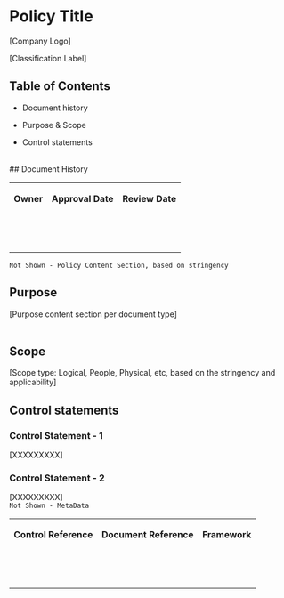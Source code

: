 
# **Policy Title**

\[Company Logo\]

\[Classification Label\]
<br>
## Table of Contents

*   Document history
    
*   Purpose & Scope
    
*   Control statements
    
<br>
## Document History

<table><tbody><tr><td><p><strong>Owner</strong></p></td><td><p><strong>Approval Date</strong></p></td><td><p><strong>Review Date</strong></p></td></tr><tr><td><p></p></td><td><p></p></td><td><p></p></td></tr><tr><td><p></p></td><td><p></p></td><td><p></p></td></tr><tr><td><p></p></td><td><p></p></td><td><p></p></td></tr></tbody></table>

`Not Shown - Policy Content Section, based on stringency`
<br>
## Purpose

\[Purpose content section per document type\]  
<br>
## Scope

\[Scope type: Logical, People, Physical, etc, based on the stringency and applicability\]
<br>
## Control statements

### Control Statement - 1

\[XXXXXXXXX\]

### Control Statement - 2

\[XXXXXXXXX\]
<br>
`Not Shown - MetaData`

<table><tbody><tr><td><p><strong>Control Reference</strong></p></td><td><p><strong>Document Reference</strong></p></td><td><p><strong>Framework</strong></p></td></tr><tr><td><p></p></td><td><p></p></td><td><p></p></td></tr><tr><td><p></p></td><td><p></p></td><td><p></p></td></tr><tr><td><p></p></td><td><p></p></td><td><p></p></td></tr></tbody></table>